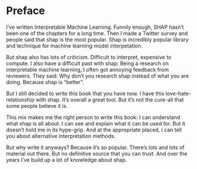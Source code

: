 # Preface

I've written Interpretable Machine Learning.
Funnily enough, SHAP hasn't been one of the chapters for a long time.
Then I made a Twitter survey and people said that shap is the most popular.
Shap is incredibly popular library and technique for machine learning model interpetation.

But shap also has lots of criticism.
Difficult to interpret, expensive to compute.
I also have a difficult past with shap:
Being a research on interpretable machine learning, I often got annoying feedback from reviewers.
They said: Why don't you research shap instead of what you are doing.
Because shap is "better".

But I still decided to write this book that you have now.
I have this love-hate-relationship with shap.
It's overall a great tool.
But it's not the cure-all that some people believe it is.

This mix makes me the right person to write this book:
I can understand what shap is all about.
I can see and explain what it can be used for.
But it doesn't hold me in its hype-grip.
And at the appropriate placed, I can tell you about alternative interpretation methods.

But why write it anyways?
Because it's so popular.
There's lots and lots of material out there.
But no definitive source that you can trust.
And over the years I've build up a lot of knowledge about shap.





<!--
# Summary




## Benefits



- Learn the most versatile method for explaining models
- Get the right mental model to understand Shapley values
- Be able to use shap in Python
- Many examples -> You will have a good start for your project
- Complete solutions with shapash
- Templates for interpretation
- Know the limitations and 
-->
